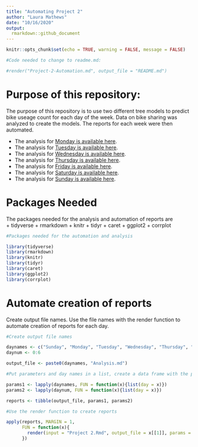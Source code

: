 ```yaml
---
title: "Automating Project 2"
author: "Laura Mathews"
date: "10/16/2020"
output: 
  rmarkdown::github_document
---
```


```r
knitr::opts_chunk$set(echo = TRUE, warning = FALSE, message = FALSE)

#Code needed to change to readme.md:

#render("Project-2-Automation.md", output_file = "README.md")
```

# Purpose of this repository:

The purpose of this repository is to use two different tree models to predict bike useage count for each day of the week. Data on bike sharing was analyzed to create the models. The reports for each week were then automated.

+ The analysis for [Monday is available here](MondayAnalysis.md).
+ The analysis for [Tuesday is available here](TuesdayAnalysis.md).
+ The analysis for [Wednesday is available here](WednesdayAnalysis.md).
+ The analysis for [Thursday is available here](ThursdayAnalysis.md).
+ The analysis for [Friday is available here](FridayAnalysis.md).
+ The analysis for [Saturday is available here](SaturdayAnalysis.md).
+ The analysis for [Sunday is available here](SundayAnalysis.md).

# Packages Needed

The packages needed for the analysis and automation of reports are    
+ tidyverse
+ rmarkdown
+ knitr
+ tidyr
+ caret
+ ggplot2
+ corrplot

```r
#Packages needed for the automation and analysis

library(tidyverse)
library(rmarkdown)
library(knitr)
library(tidyr)
library(caret)
library(ggplot2)
library(corrplot)
```

# Automate creation of reports

Create output file names. Use the file names with the render function to automate creation of reports for each day.

```r

#Create output file names

daynames <- c("Sunday", "Monday", "Tuesday", "Wednesday", "Thursday", "Friday", "Saturday")
daynum <- 0:6

output_file <- paste0(daynames, "Analysis.md")

#Put parameters and day names in a list, create a data frame with the parameters, day names, and output file names

params1 <- lapply(daynames, FUN = function(x){list(day = x)})
params2 <- lapply(daynum, FUN = function(x){list(day = x)})

reports <- tibble(output_file, params1, params2)

#Use the render function to create reports

apply(reports, MARGIN = 1,
      FUN = function(x){
        render(input = "Project 2.Rmd", output_file = x[[1]], params = x[[3]])
      })
```